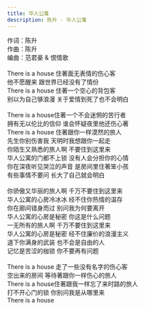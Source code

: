 ```yaml
---
title: 华人公寓
description: 陈升 - 华人公寓
---
```


作词：陈升<br />作曲：陈升<br />编曲：范君豪 &amp; 恨情歌<br /><br />There is a house 住著面无表情的伤心客<br />他不愿醒来 跟世界已经没有了情份<br />There is a house 住著一个空心的背包客<br />别以为自己够浪漫 关于爱情到死了也不会明白<br /><br />There is a house住著一个不会迷惘的苦行者<br />拥有无以伦比的信仰 谁会怀疑夜里他还伤心著<br />There is a house 住著跟你一样漠然的旅人<br />先生你别伤害我 天明时我想跟你一起走<br />你陌生又熟悉的旅人啊 不要住到这里来<br />华人公寓的门都不上锁 没有人会分担你的心情<br />你在深夜听见哭泣的声音 是房间里住著笨小孩<br />有些事情不要问 长大了自己就会明白<br /><br />你骄傲又华丽的旅人啊 千万不要住到这里来<br />华人公寓的心房冷冰冰 经不住你热情的温存<br />你在廊间错身而过 别问我为何要离开<br />华人公寓的心房是秘密 你这是什么问题<br />一无所有的旅人啊 千万不要住到这里来<br />华人公寓的心房是秘密 经不住廉价的浪漫主义<br />退下你满身的武装 也不会是自由的人<br />记忆是苦涩的枷锁 你不要再有问题<br /><br />There is a house 走了一些没有名字的伤心客<br />空出来的房间 等待著跟你一样伤心的旅人<br />There is a house住著跟我一样忘了来时路的旅人<br />打不开心门的锁 你别问我是从哪里来<br />There is a house